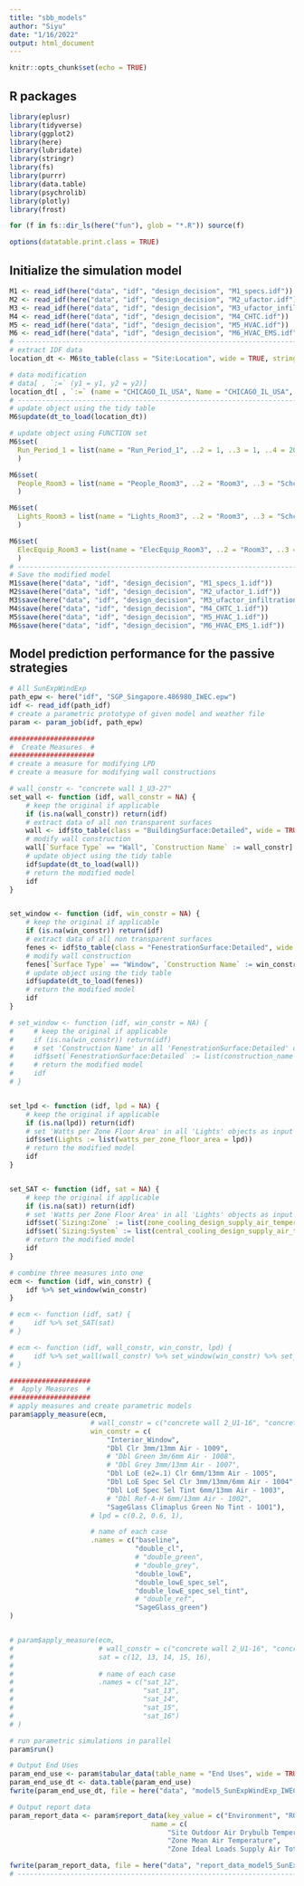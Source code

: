 ```yaml
---
title: "sbb_models"
author: "Siyu"
date: "1/16/2022"
output: html_document
---
```


```r
knitr::opts_chunk$set(echo = TRUE)
```

## R packages

```r
library(eplusr)
library(tidyverse)
library(ggplot2)
library(here)
library(lubridate)
library(stringr)
library(fs)
library(purrr)
library(data.table)
library(psychrolib)
library(plotly)
library(frost)

for (f in fs::dir_ls(here("fun"), glob = "*.R")) source(f)

options(datatable.print.class = TRUE)
```
## Initialize the simulation model

```r
M1 <- read_idf(here("data", "idf", "design_decision", "M1_specs.idf"))
M2 <- read_idf(here("data", "idf", "design_decision", "M2_ufactor.idf"))
M3 <- read_idf(here("data", "idf", "design_decision", "M3_ufactor_infiltration.idf"))
M4 <- read_idf(here("data", "idf", "design_decision", "M4_CHTC.idf"))
M5 <- read_idf(here("data", "idf", "design_decision", "M5_HVAC.idf"))
M6 <- read_idf(here("data", "idf", "design_decision", "M6_HVAC_EMS.idf"))
# ------------------------------------------------------------------------------
# extract IDF data
location_dt <- M6$to_table(class = "Site:Location", wide = TRUE, string_value = FALSE)

# data modification
# data[ , `:=` (y1 = y1, y2 = y2)]
location_dt[ , `:=` (name = "CHICAGO_IL_USA", Name = "CHICAGO_IL_USA", Latitude = 41.78, Longitude = -87.75, `Time Zone` = -6, Elevation = 190)]
# ------------------------------------------------------------------------------
# update object using the tidy table
M6$update(dt_to_load(location_dt))

# update object using FUNCTION set
M6$set(
  Run_Period_1 = list(name = "Run_Period_1", ..2 = 1, ..3 = 1, ..4 = 2021, ..5 = 12, ..6 = 31, ..7 = 2021, ..8 = "Friday")
  )

M6$set(
  People_Room3 = list(name = "People_Room3", ..2 = "Room3", ..3 = "Schcmpt_Occupancy", ..4 = "People", ..5 = 4L, ..6 = "", ..7 = "", ..8 = 0.3, ..9 = "", ..10 = "Schcmpt_Activity")
  )

M6$set(
  Lights_Room3 = list(name = "Lights_Room3", ..2 = "Room3", ..3 = "Schcmpt_Light", ..4 = "LightingLevel", ..5 = 892, ..6 = "", ..7 = "", ..8 = "", ..9 = 0.59, ..10 = 0.2, ..11 = 1, ..12 = "Lights")
  )

M6$set(
  ElecEquip_Room3 = list(name = "ElecEquip_Room3", ..2 = "Room3", ..3 = "Schcmpt_Equipment", ..4 = "EquipmentLevel", ..5 = 530, ..6 = "", ..7 = "", ..8 = "", ..9 = 0.3, ..10 = "", ..11 = "Equipment")
  )
# ------------------------------------------------------------------------------
# Save the modified model
M1$save(here("data", "idf", "design_decision", "M1_specs_1.idf"))
M2$save(here("data", "idf", "design_decision", "M2_ufactor_1.idf"))
M3$save(here("data", "idf", "design_decision", "M3_ufactor_infiltration_1.idf"))
M4$save(here("data", "idf", "design_decision", "M4_CHTC_1.idf"))
M5$save(here("data", "idf", "design_decision", "M5_HVAC_1.idf"))
M6$save(here("data", "idf", "design_decision", "M6_HVAC_EMS_1.idf"))

```


## Model prediction performance for the passive strategies

```r
# All SunExpWindExp
path_epw <- here("idf", "SGP_Singapore.486980_IWEC.epw")
idf <- read_idf(path_idf)
# create a parametric prototype of given model and weather file
param <- param_job(idf, path_epw)

#####################
#  Create Measures  #
#####################
# create a measure for modifying LPD
# create a measure for modifying wall constructions

# wall_constr <- "concrete wall 1_U3-27"
set_wall <- function (idf, wall_constr = NA) {
    # keep the original if applicable
    if (is.na(wall_constr)) return(idf)
    # extract data of all non transparent surfaces
    wall <- idf$to_table(class = "BuildingSurface:Detailed", wide = TRUE, string_value = FALSE)
    # modify wall construction
    wall[`Surface Type` == "Wall", `Construction Name` := wall_constr]
    # update object using the tidy table
    idf$update(dt_to_load(wall))
    # return the modified model
    idf
}


set_window <- function (idf, win_constr = NA) {
    # keep the original if applicable
    if (is.na(win_constr)) return(idf)
    # extract data of all non transparent surfaces
    fenes <- idf$to_table(class = "FenestrationSurface:Detailed", wide = TRUE, string_value = FALSE)
    # modify wall construction
    fenes[`Surface Type` == "Window", `Construction Name` := win_constr]
    # update object using the tidy table
    idf$update(dt_to_load(fenes))
    # return the modified model
    idf
}

# set_window <- function (idf, win_constr = NA) {
#     # keep the original if applicable
#     if (is.na(win_constr)) return(idf)
#     # set 'Construction Name' in all 'FenestrationSurface:Detailed' objects
#     idf$set(`FenestrationSurface:Detailed` := list(construction_name = win_constr))
#     # return the modified model
#     idf
# }


set_lpd <- function (idf, lpd = NA) {
    # keep the original if applicable
    if (is.na(lpd)) return(idf)
    # set 'Watts per Zone Floor Area' in all 'Lights' objects as input LPD
    idf$set(Lights := list(watts_per_zone_floor_area = lpd))
    # return the modified model
    idf
}


set_SAT <- function (idf, sat = NA) {
    # keep the original if applicable
    if (is.na(sat)) return(idf)
    # set 'Watts per Zone Floor Area' in all 'Lights' objects as input LPD
    idf$set(`Sizing:Zone` := list(zone_cooling_design_supply_air_temperature = sat))
    idf$set(`Sizing:System` := list(central_cooling_design_supply_air_temperature = sat))
    # return the modified model
    idf
}

# combine three measures into one
ecm <- function (idf, win_constr) {
    idf %>% set_window(win_constr)
}

# ecm <- function (idf, sat) {
#     idf %>% set_SAT(sat)
# }

# ecm <- function (idf, wall_constr, win_constr, lpd) {
#     idf %>% set_wall(wall_constr) %>% set_window(win_constr) %>% set_lpd(lpd)
# }

####################
#  Apply Measures  #
####################
# apply measures and create parametric models
param$apply_measure(ecm,
                    # wall_constr = c("concrete wall 2_U1-16", "concrete wall 3_U0-71", "concrete wall 5_U0-40"),
                    win_constr = c(
                        "Interior_Window",
                        "Dbl Clr 3mm/13mm Air - 1009",
                        # "Dbl Green 3m/6mm Air - 1008",
                        # "Dbl Grey 3mm/13mm Air - 1007",
                        "Dbl LoE (e2=.1) Clr 6mm/13mm Air - 1005",
                        "Dbl LoE Spec Sel Clr 3mm/13mm/6mm Air - 1004",
                        "Dbl LoE Spec Sel Tint 6mm/13mm Air - 1003",
                        # "Dbl Ref-A-H 6mm/13mm Air - 1002",
                        "SageGlass Climaplus Green No Tint - 1001"),
                    # lpd = c(0.2, 0.6, 1),

                    # name of each case
                    .names = c("baseline",
                               "double_cl",
                               # "double_green",
                               # "double_grey",
                               "double_lowE",
                               "double_lowE_spec_sel",
                               "double_lowE_spec_sel_tint",
                               # "double_ref",
                               "SageGlass_green")
)


# param$apply_measure(ecm,
#                     # wall_constr = c("concrete wall 2_U1-16", "concrete wall 3_U0-71", "concrete wall 5_U0-40"),
#                     sat = c(12, 13, 14, 15, 16),
#
#                     # name of each case
#                     .names = c("sat_12",
#                                "sat_13",
#                                "sat_14",
#                                "sat_15",
#                                "sat_16")
# )

# run parametric simulations in parallel
param$run()

# Output End Uses
param_end_use <- param$tabular_data(table_name = "End Uses", wide = TRUE)[[1L]]
param_end_use_dt <- data.table(param_end_use)
fwrite(param_end_use_dt, file = here("data", "model5_SunExpWindExp_IWEC_WWR50.csv"))

# Output report data
param_report_data <- param$report_data(key_value = c("Environment", "ROOM3", "ROOM3 IDEAL LOADS AIR SYSTEM"),
                                   name = c(
                                       "Site Outdoor Air Drybulb Temperature",
                                       "Zone Mean Air Temperature",
                                       "Zone Ideal Loads Supply Air Total Cooling Rate"), wide = TRUE)

fwrite(param_report_data, file = here("data", "report_data_model5_SunExpWindExp_IWEC_WWR50.csv"))
# ------------------------------------------------------------------------------
```


